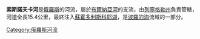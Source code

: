 '''索斯諾夫卡河'''是[[俄羅斯|俄羅斯]]的河流，屬於[[布爾納亞河|布爾納亞河]]的支流，由[[列寧格勒州|列寧格勒州]]負責管轄，河道全長15.4公里，最終注入[[蘇霍多利斯科耶湖|蘇霍多利斯科耶湖]]，是[[波羅的海|波羅的海]]流域的一部分。

{{Russia-geo-stub}}
[[Category:俄羅斯河流|Category:俄羅斯河流]]
